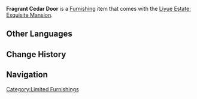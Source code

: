 {{Furnishing Infobox
|id             = 364301
|image          = Item Fragrant Cedar Door.png
|category       = Decoration
|subcategory    = Room Door
|rarity         = 3
|adeptal_energy = 30
|description    = A door made of fragrant cedar.<br />This door has a window and it bears a simple yet lovely pattern.<br />Showing yourself to your visitor through the windowpane is one aspect of Liyue's tradition of receiving guests.
|source1        = Choosing [[Floating Abode]] or [[Emerald Peak]] as Realm
|source2        = [[Trust Rank]] 7
}}
'''Fragrant Cedar Door''' is a [[Furnishing]] item that comes with the [[Liyue Estate: Exquisite Mansion]].

==Other Languages==
{{Other Languages|default_hidden = 1
|en      = Fragrant Cedar Door
|zhs     = 垂香木窗格房门
|zhs_rm  = Chuíxiāngmù Chuānggé Fángmén
|zht     = 垂香木窗格房門
|zht_rm  = Chuíxiāngmù Chuānggé Fángmén
|ja      = 垂香の窓付きドア
|ja_rm   = Suikou no Madotsuki Doa
|ko      = 수향나무 격자 문
|ko_rm   = 
|es      = Puerta de cedro fragante
|fr      = Porte en cèdre parfumé
|ru      = Дверь из ароматного кедра
|th      = ประตูพร้อมบานหน้าต่างไม้หอม
|th_rm   = 
|vi      = Cửa Gỗ Thùy Hương
|de      = Zederntür mit Fenster
|id      = Pintu Kayu Aras
|pt      = Porta de Cedro Fragrante
}}

==Change History==
{{Change History|1.5}}

==Navigation==
{{Furnishing Navbox/Interior|type=Decoration}}
[[Category:Limited Furnishings]]